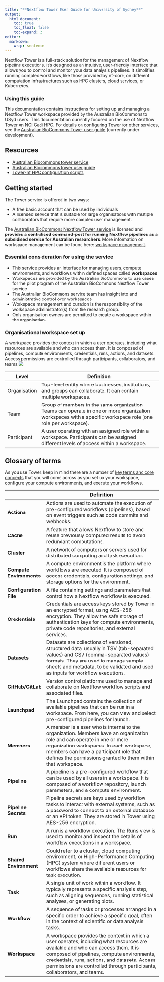 ```yaml
---
title: "**Nextflow Tower User Guide for University of Sydney**"
output:
  html_document:
    toc: true
    toc_float: false
    toc-expand: 2
editor: 
  markdown: 
    wrap: sentence
---
```


Nextflow Tower is a full-stack solution for the management of Nextflow pipeline executions.
It's designed as an intuitive, user-friendly interface that allows you to control and monitor your data analysis pipelines.
It simplifies running complex workflows, like those provided by nf-core, on different computation infrastructures such as HPC clusters, cloud services, or Kubernetes.

::: {.callout-important}

### Using this guide

This documentation contains instructions for setting up and managing a Nextflow Tower workspace provided by the Australian BioCommons to USyd users. This documentation currently focused on the use of Nextflow Tower on NCI Gadi HPC. For details on configuring Tower for other services, see the [Australian BioCommons Tower user guide](https://australianbiocommons.github.io/tower/user-guide/) (currently under development).
:::

## **Resources**

- [Australian Biocommons tower service](https://tower.services.biocommons.org.au)
- [Australian Biocommons tower user guide](https://australianbiocommons.github.io/tower/user-guide/)
- [Tower-nf HPC configuration scripts](https://github.com/Sydney-Informatics-Hub/tower-nf)

## **Getting started**

The Tower service is offered in two ways: 

* A free basic account that can be used by individuals
* A licensed service that is suitable for large organisations with multiple collaborators that require more complex user management.

The [Australian BioCommons Nextflow Tower service](https://www.biocommons.org.au/nextflow-tower) is licensed and **provides a centralised command-post for running Nextflow pipelines as a subsidised service for Australian researchers**. More information on workspace management can be found here: [workspace management](https://help.tower.nf/23.1/orgs-and-teams/workspace-management/).

::: {.callout-important}

### Essential consideration for using the service 

  * This service provides an interface for managing users, compute environments, and workflows within defined spaces called **workspaces**
  * Workspaces are provided by the Australian BioCommons to use cases for the pilot program of the Australian BioCommons Nextflow Tower service
  * The Australian BioCommons service team has insight into and administrative control over workspaces
  * Workspace management and curation is the responsibility of the workspace administrator(s) from the research group.
  * Only organisation owners are permitted to create a workspace within the organisation. 
::: 

### **Organisational workspace set up**{.unlisted}

A workspace provides the context in which a user operates, including what resources are available and who can access them. It is composed of pipelines, compute environments, credentials, runs, actions, and datasets. Access permissions are controlled through participants, collaborators, and teams ![](images/tower-bc-org.png)

|Level      |Definition                                                                                                                                                  |
|--------------------|------------------------------------------------------------------------------------------------------------------------------------------------------------|
|Organisation       |Top-level entity where businesses, institutions, and groups can collaborate. It can contain multiple workspaces.                                            |
|Team               |Group of members in the same organization. Teams can operate in one or more organization workspaces with a specific workspace role (one role per workspace).|
|Participant        |A user operating with an assigned role within a workspace. Participants can be assigned different levels of access within a workspace.     |


## **Glossary of terms**

As you use Tower, keep in mind there are a number of [key terms and core concepts](https://help.tower.nf/23.1/getting-started/definitions/) that you will come across as you set up your workspace, configure your compute environments, and execute your workflows. 

| |Definition                                                                                                                                                                                                                                                                                                |
|-------------|-----------------------------------------------------------|
| **Actions**              | Actions are used to automate the execution of pre-configured workflows (pipelines), based on event triggers such as code commits and webhooks.                                                                                                                                                            |
| **Cache**                | A feature that allows Nextflow to store and reuse previously computed results to avoid redundant computations.                                                                                                                                                                                            |
| **Cluster**              | A network of computers or servers used for distributed computing and task execution.                                                                                                                                                                                                                      |
| **Compute Environments** | A compute environment is the platform where workflows are executed. It is composed of access credentials, configuration settings, and storage options for the environment.                                                                                                                                |
| **Configuration File**   | A file containing settings and parameters that control how a Nextflow workflow is executed.                                                                                                                                                                                                               |
| **Credentials**          | Credentials are access keys stored by Tower in an encrypted format, using AES-256 encryption. They allow the safe storage of authentication keys for compute environments, private code repositories, and external services.                                                                              |
| **Datasets**             | Datasets are collections of versioned, structured data, usually in TSV (tab-separated values) and CSV (comma-separated values) formats. They are used to manage sample sheets and metadata, to be validated and used as inputs for workflow executions.                                                   |
| **GitHub/GitLab**        | Version control platforms used to manage and collaborate on Nextflow workflow scripts and associated files.                                                                                                                                                                                               |
| **Launchpad**            | The Launchpad contains the collection of available pipelines that can be run in a workspace. From here, you can view and select pre-configured pipelines for launch.                                                                                                                                      |
| **Members**              | A member is a user who is internal to the organization. Members have an organization role and can operate in one or more organization workspaces. In each workspace, members can have a participant role that defines the permissions granted to them within that workspace.                              |
| **Pipeline**             | A pipeline is a pre-configured workflow that can be used by all users in a workspace. It is composed of a workflow repository, launch parameters, and a compute environment.                                                                                                                              |
| **Pipeline Secrets**     | Pipeline secrets are keys used by workflow tasks to interact with external systems, such as a password to connect to an external database or an API token. They are stored in Tower using AES-256 encryption.                                                                                             |
| **Run**                  | A run is a workflow execution. The Runs view is used to monitor and inspect the details of workflow executions in a workspace.                                                                                                                                                                            |
| **Shared Environment**   | Could refer to a cluster, cloud computing environment, or High-Performance Computing (HPC) system where different users or workflows share the available resources for task execution.                                                                                                                    |
| **Task**                 | A single unit of work within a workflow. It typically represents a specific analysis step, such as aligning sequences, running statistical analyses, or generating plots.                                                                                                                                 |
| **Workflow**             | A sequence of tasks or processes arranged in a specific order to achieve a specific goal, often in the context of scientific or data analysis tasks.                                                                                                                                                      |
| **Workspace**            | A workspace provides the context in which a user operates, including what resources are available and who can access them. It is composed of pipelines, compute environments, credentials, runs, actions, and datasets. Access permissions are controlled through participants, collaborators, and teams. |

